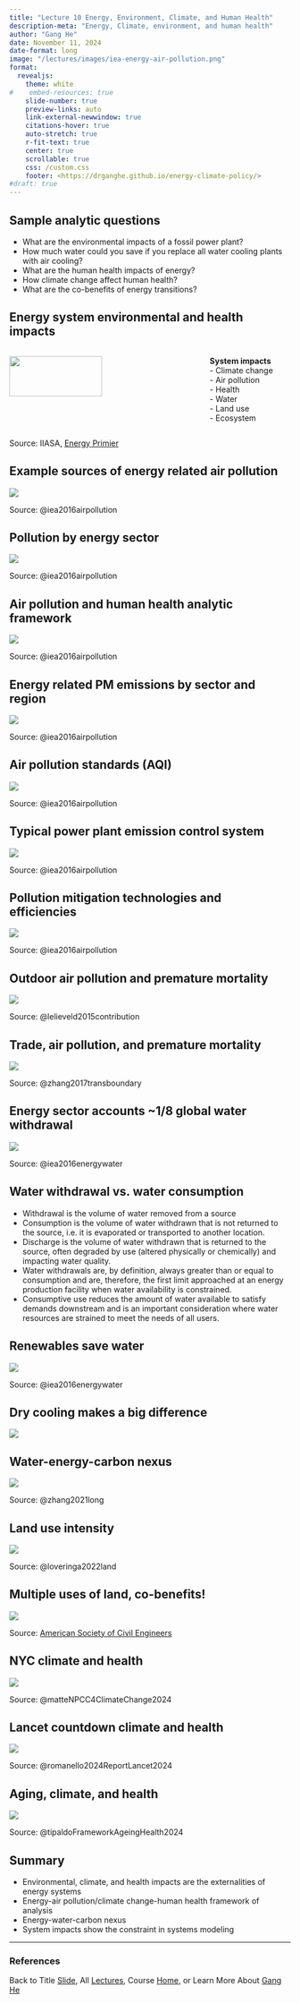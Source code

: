 ```yaml
---
title: "Lecture 10 Energy, Environment, Climate, and Human Health"
description-meta: "Energy, Climate, environment, and human health"
author: "Gang He"
date: November 11, 2024
date-format: long
image: "/lectures/images/iea-energy-air-pollution.png"
format:
  revealjs:
    theme: white
#    embed-resources: true
    slide-number: true
    preview-links: auto
    link-external-newwindow: true
    citations-hover: true
    auto-stretch: true
    r-fit-text: true
    center: true
    scrollable: true
    css: /custom.css
    footer: <https://drganghe.github.io/energy-climate-policy/>
#draft: true
---
```


## Sample analytic questions

-   What are the environmental impacts of a fossil power plant?  
-   How much water could you save if you replace all water cooling plants with air cooling?  
-   What are the human health impacts of energy?  
-   How climate change affect human health?  
-   What are the co-benefits of energy transitions?  


## Energy system environmental and health impacts

:::columns

::: {.column width="70%"}
![](/lectures/images/energy-systems.png){fig-align="center" width=70%}
:::

::: {.column width="30%"}
**System impacts**\
- Climate change  
- Air pollution\
- Health\
- Water\
- Land use\
- Ecosystem\
:::

:::

::: footer
Source: IIASA, [Energy Primier](https://previous.iiasa.ac.at/web/home/research/Flagship-Projects/Global-Energy-Assessment/GEA_Chapter1.pdf)
:::


## Example sources of energy related air pollution

![](/lectures/images/energy-related-air-pollution.png){fig-align="center"}

::: footer
Source: @iea2016airpollution
:::


## Pollution by energy sector

![](/lectures/images/iea-energy-air-pollution.png){fig-align="center"}

::: footer
Source: @iea2016airpollution
:::

## Air pollution and human health analytic framework

![](/lectures/images/environmental-health-framework.png){fig-align="center"}

::: footer
Source: @iea2016airpollution
:::


## Energy related PM emissions by sector and region

![](/lectures/images/pm-emissions-map.png){fig-align="center"}

::: footer
Source: @iea2016airpollution
:::

## Air pollution standards (AQI)

![](/lectures/images/air-pollution-standards.png){fig-align="center"}

::: footer
Source: @iea2016airpollution
:::

## Typical power plant emission control system

![](/lectures/images/power-plant-air-pollutions.png){fig-align="center"}

::: footer
Source: @iea2016airpollution
:::


## Pollution mitigation technologies and efficiencies

![](/lectures/images/pollution-abatement-efficiency.png){fig-align="center"}

::: footer
Source: @iea2016airpollution
:::


## Outdoor air pollution and premature mortality

![](/lectures/images/motality-map.png){fig-align="center"}

::: footer
Source: @lelieveld2015contribution
:::

## Trade, air pollution, and premature mortality

![](/lectures/images/trade-emissions-motality.jpg){fig-align="center"}

::: footer
Source: @zhang2017transboundary
:::


## Energy sector accounts ~1/8 global water withdrawal

![](/lectures/images/water-by-sector.png){fig-align="center"}

::: footer
Source: @iea2016energywater
:::


## Water withdrawal vs. water consumption{.smaller}

- Withdrawal is the volume of water removed from a source\
- Consumption is the volume of water withdrawn that is not returned to the source, i.e. it is evaporated or transported to another location.\ 
- Discharge is the volume of water withdrawn that is returned to the source, often degraded by use (altered physically or chemically) and impacting water quality.\ 
- Water withdrawals are, by definition, always greater than or equal to consumption and are, therefore, the first limit approached at an energy production facility when water availability is constrained.\ 
- Consumptive use reduces the amount of water available to satisfy demands downstream and is an important consideration where water resources are strained to meet the needs of all users.


## Renewables save water

![](/lectures/images/water-by-generating-technology.png){fig-align="center"}

::: footer
Source: @iea2016energywater
:::


## Dry cooling makes a big difference

![](/lectures/images/water-by-power-technology.png){fig-align="center"}


## Water-energy-carbon nexus

![](/lectures/images/energy-water-carbon-nexus.png){fig-align="center"}

::: footer
Source: @zhang2021long
:::


## Land use intensity

![](/lectures/images/land-ghg-intensity-by-technolog.png){fig-align="center"}

::: footer
Source: @loveringa2022land
:::


## Multiple uses of land, co-benefits!

![](/lectures/images/california-solar-canal.jpeg){fig-align="center"}

::: footer
Source: [American Society of Civil Engineers](https://www.asce.org/publications-and-news/civil-engineering-source/civil-engineering-magazine/article/2022/03/solar-panels-over-california-canals-test-possible-joint-siting-benefits)
:::


## NYC climate and health

![](/lectures/images/climate-health-urban.png){fig-align="center"}

::: footer
Source: @matteNPCC4ClimateChange2024
:::


## Lancet countdown climate and health

![](/lectures/images/lacet2024-health-heat.png){fig-align="center"}

::: footer
Source: @romanello2024ReportLancet2024
:::


## Aging, climate, and health

![](/lectures/images/aging-climate-health.webp){fig-align="center"}

::: footer
Source: @tipaldoFrameworkAgeingHealth2024
:::


## Summary

-   Environmental, climate, and health impacts are the externalities of energy systems\
-   Energy-air pollution/climate change-human health framework of analysis\
-   Energy-water-carbon nexus\
-   System impacts show the constraint in systems modeling

------------------------------------------------------------------------

### References

::: {#refs}
:::

::: footer
Back to Title [Slide](lecture10.qmd), All [Lectures](schedule.qmd), Course [Home](https://drganghe.github.io/energy-climate-policy/), or Learn More About [Gang He](https://drganghe.github.io)
:::
